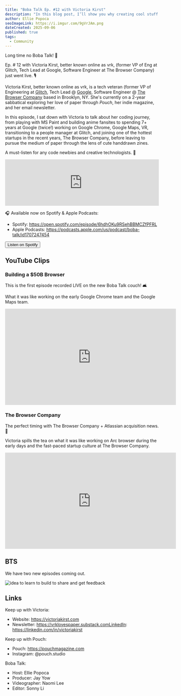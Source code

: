 ```yaml
---
title: "Boba Talk Ep. #12 with Victoria Kirst"
description: "In this blog post, I’ll show you why creating cool stuff is one of the best ways to learn new skills, walk you through a step-by-step process to get started, and share 12 cool, beginner-friendly coding project ideas (with real examples). 💃🏽"
author: Ellie Popoca
seoImageLink: https://i.imgur.com/9gVrJAm.png
dateCreated: 2025-09-06
published: true
tags:
  - Community
---
```


Long time no Boba Talk! 🧋

Ep. # 12 with Victoria Kirst, better known online as vrk, (former VP of Eng at Glitch, Tech Lead at Google, Software Engineer at The Browser Company) just went live. 🎙️

Victoria Kirst, better known online as vrk, is a tech veteran (former VP of Engineering at [Glitch](https://glitch.com), Tech Lead @ [Google](https://google.com), Software Engineer @ [The Browser Company](https://www.thebrowser.company) based in Brooklyn, NY. She's currently on a 2-year sabbatical exploring her love of paper through _Pouch_, her indie magazine, and her email newsletter. 

In this episode, I sat down with Victoria to talk about her coding journey, from playing with MS Paint and building anime fansites to spending 7+ years at Google (twice!) working on Google Chrome, Google Maps, VR, transitioning to a people manager at Glitch, and joining one of the hottest startups in the recent years, The Browser Company, before leaving to pursue the medium of paper through the lens of cute handdrawn zines.

A must-listen for any code newbies and creative technologists. 💌

<iframe style={{ borderRadius: "12px" }} src="https://open.spotify.com/embed/episode/6hdhOKu9RSehBBMCZfPFRL?utm_source=generator&theme=0" width="100%" height="152" frameBorder="0" allowFullScreen allow="autoplay; clipboard-write; encrypted-media; fullscreen; picture-in-picture" loading="lazy"></iframe>

🎧 Available now on Spotify & Apple Podcasts:

- Spotify: https://open.spotify.com/episode/6hdhOKu9RSehBBMCZfPFRL
- Apple Podcasts: https://podcasts.apple.com/us/podcast/boba-talk/id1707247454

<div style={{ display: "flex", justifyContent: "center", marginBottom: "1.2rem", transform: "scale(.9)" }}>
  <a href="https://open.spotify.com/episode/6hdhOKu9RSehBBMCZfPFRL?si=13d8939cd0b94026" style={{ all: "unset" }} target="_blank" and rel="noopener noreferrer"><Button variant="yellow">Listen on Spotify</Button></a>
</div>

## YouTube Clips

### Building a $50B Browser

This is the first episode recorded LIVE on the new Boba Talk couch! 🛋️

What it was like working on the early Google Chrome team and the Google Maps team.

<iframe width="560" height="315" src="https://www.youtube.com/embed/3bF5uhKHPCM?si=S-mKA5TBasi9qic8" title="YouTube video player" frameborder="0" allow="accelerometer; autoplay; clipboard-write; encrypted-media; gyroscope; picture-in-picture; web-share" referrerpolicy="strict-origin-when-cross-origin" allowfullscreen></iframe>

### The Browser Company

The perfect timing with The Browser Company + Atlassian acquisition news. 👀

Victoria spills the tea on what it was like working on Arc browser during the early days and the fast-paced startup culture at The Browser Company.

<iframe width="560" height="315" src="https://www.youtube.com/embed/Z35Hyd7c_As?si=odnGaX4RdrK5fAzi" title="YouTube video player" frameborder="0" allow="accelerometer; autoplay; clipboard-write; encrypted-media; gyroscope; picture-in-picture; web-share" referrerpolicy="strict-origin-when-cross-origin" allowfullscreen></iframe>

## BTS

We have two new episodes coming out. 

![idea to learn to build to share and get feedback](https://i.imgur.com/ppvMokp.png)

## Links

Keep up with Victoria:

- Website: ⁠https://victoriakirst.com⁠
- Newsletter: ⁠https://vrklovespaper.substack.com⁠LinkedIn: ⁠https://linkedin.com/in/victoriakirst⁠

Keep up with Pouch:

- Pouch: ⁠⁠https://pouchmagazine.com
- ⁠Instagram: ⁠@pouch.studio

Boba Talk:

- Host: Ellie Popoca
- Producer: Jay Yow
- Videographer: Naomi Lee
- Editor: Sonny Li
